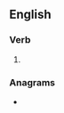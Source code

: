 ==English==

===Verb===
{{head|en|present participle}}

# {{present participle of|apprentice|lang=en|nocat=1}}

===Anagrams===
* {{anagrams|en|a=acegiinnpprt|intercapping}}